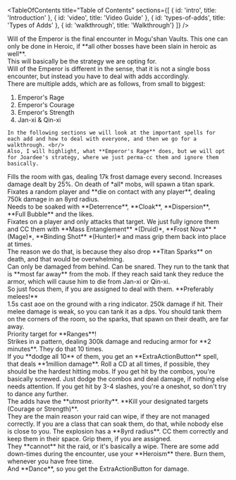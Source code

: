 <Title>Will of the Emperor</Title>

<TableOfContents title="Table of Contents" sections={[
  { id: 'intro', title: 'Introduction' },
  { id: 'video', title: 'Video Guide' },
  { id: 'types-of-adds', title: 'Types of Adds' },
  { id: 'walkthrough', title: 'Walkthrough'}
]} />

<Section id="intro" title="Introduction">
  Will of the Emperor is the final encounter in Mogu'shan Vaults. This one can only be done in Heroic, if **all other bosses have been slain in heroic as well**.
</Section>

<Section id="video" title="Video Guide">
  This will basically be the strategy we are opting for.
  <VideoEmbed url="https://www.youtube.com/embed/Df0nIb2bzLY?si=htGepv7vbDpn6oPL" />
</Section>

<Section id="types-of-adds" title="Types of Adds">
    Will of the Emperor is different in the sense, that it is not a single boss encounter, but instead you have to deal with adds accordingly. <br/>
    There are multiple adds, which are as follows, from small to biggest:
    <ol>
        <li>Emperor's Rage</li>
        <li>Emperor's Courage</li>
        <li>Emperor's Strength</li>
        <li>Jan-xi & Qin-xi</li>
    </ol>

    In the following sections we will look at the important spells for each add and how to deal with everyone, and then we go for a walkthrough. <br/>
    Also, I will highlight, what **Emperor's Rage** does, but we will opt for Joardee's strategy, where we just perma-cc them and ignore them basically.
  <Section title="General Stuff">
    <Phase title="General Spells">
      <SpellContainer>
        <Spell title="Titan Gas" image="/images/mogushan-vaults/will-of-the-emperor/titan-gas.png">
          Fills the room with gas, dealing 17k frost damage every second. Increases damage dealt by 25%.
        </Spell>
        <Spell title="Titan Spark (Heroic Only)" image="/images/mogushan-vaults/will-of-the-emperor/titan-spark.png">
          On death of *all* mobs, will spawn a titan spark. <br/>
          Fixates a random player and **die on contact with any player**, dealing 750k damage in an 8yrd radius. <br/>
          Needs to be soaked with **Deterrence**, **Cloak**, **Dispersion**, **Full Bubble** and the likes.
        </Spell>
      </SpellContainer>
   	</Phase>
  </Section>
  <Section title="Emperor's Rage">
		<Phase title="Important Spells">
      <SpellContainer>
        <Spell title="Focussed Assault" image="/images/mogushan-vaults/will-of-the-emperor/focussed-assault.png">
          Fixates on a player and only attacks that target.
        </Spell>
      </SpellContainer>
   	</Phase>
    <Phase title="How to deal with them">
      <Mechanic title="Perma root and CC them - ignore them">
        We just fully ignore them and CC them with **Mass Entanglement** *(Druid)*, **Frost Nova** *(Mage)*, **Binding Shot** *(Hunter)* and mass grip them back into place at times. <br/>
        The reason we do that, is because they also drop **Titan Sparks** on death, and that would be overwhelming.
      </Mechanic>
    </Phase>
	</Section>

  <Section title="Emperor's Courage">
		<Phase title="Important Spells">
      <SpellContainer>
        <Spell title="Half Plate" image="/images/mogushan-vaults/will-of-the-emperor/half-plate.png">
          Can only be damaged from behind. Can be snared.
        </Spell>
      </SpellContainer>
   	</Phase>
    <Phase title="How to deal with them">
      <Mechanic title="Designated players hit it from behind">
        They run to the tank that is **most far away** from the mob. If they reach said tank they reduce the armor, which will cause him to die from Jan-xi or Qin-xi. <br/>
        So just focus them, if you are assigned to deal with them. **Preferably melees!**
      </Mechanic>
    </Phase>
	</Section>

  <Section title="Emperor's Strength">
		<Phase title="Important Spells">
      <SpellContainer>
        <Spell title="Energizing Smash" image="/images/mogushan-vaults/will-of-the-emperor/energizing-smash.png">
          1.5s cast aoe on the ground with a ring indicator. 250k damage if hit.
        </Spell>
      </SpellContainer>
   	</Phase>
    <Phase title="How to deal with them">
      <Mechanic title="Designated player tank them - dodge the smashes">
        Their melee damage is weak, so you can tank it as a dps. You should tank them on the corners of the room, so the sparks, that spawn on their death, are far away. <br/>
        Priority target for **Ranges**!
      </Mechanic>
    </Phase>
	</Section>

  <Section title="Qin-xi and Jan-xi">
		<Phase title="Important Spells">
      <SpellContainer>
        <Spell title="Devastating Arc" image="/images/mogushan-vaults/will-of-the-emperor/devastating-arc.png">
          Strikes in a pattern, dealing 300k damage and reducing armor for **2 minutes**. They do that 10 times. <br/> 
          If you **dodge all 10** of them, you get an **ExtraActionButton** spell, that deals **1million damage**.
        </Spell>
      </SpellContainer>
   	</Phase>
    <Phase title="How to deal with them">
      <Mechanic title="Roll some tank CDs at all times">
        Roll a CD at all times, if possible, they should be the hardest hitting mobs. If you get hit by the combos, you're basically screwed.
      </Mechanic>
      <Mechanic title="Dodge the combos - deal damage">
        Just dodge the combos and deal damage, if nothing else needs attention. If you get hit by 3-4 slashes, you're a oneshot, so don't try to dance any further.
      </Mechanic>
    </Phase>
	</Section>
  
  <Section id="walkthrough" title="Walkthrough">
    <Mechanic title="Manage the adds">
      The adds have the **utmost priority**. **Kill your designated targets (Courage or Strength)**. <br/>
      They are the main reason your raid can wipe, if they are not managed correctly.
    </Mechanic>
    <Mechanic title="Soak the sparks">
      If you are a class that can soak them, do that, while nobody else is close to you. The explosion has a **8yrd radius**.
    </Mechanic>
    <Mechanic title="Manage the Emperor's Rage correctly">
      CC them correctly and keep them in their space. Grip them, if you are assigned. <br/>
      They **cannot** hit the raid, or it's basically a wipe.
    </Mechanic>
    <Mechanic title="Burn Jan-Xi and Qin-xi">
      There are some add down-times during the encounter, use your **Heroism** there. Burn them, whenever you have free time. <br/>
      And **Dance**, so you get the ExtraActionButton for damage.
    </Mechanic>
  </Section>
</Section>